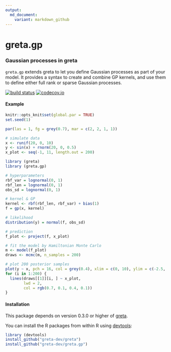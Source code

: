 ```yaml
---
output:
  md_document:
    variant: markdown_github
---
```


# greta.gp

### Gaussian processes in greta

`greta.gp` extends greta to let you define Gaussian processes as part of your model. It provides a syntax to create and combine GP kernels, and use them to define either full rank or sparse Gaussian processes.

[![build status](https://travis-ci.org/greta-dev/greta.gp.svg?branch=master)](https://travis-ci.org/greta-dev/greta.gp)
[![codecov.io](https://codecov.io/github/greta-dev/greta.gp/coverage.svg?branch=master)](https://codecov.io/github/greta-dev/greta.gp?branch=master)

#### Example
```r
knitr::opts_knit$set(global.par = TRUE)
set.seed(1)
```

```r
par(las = 1, fg = grey(0.7), mar = c(2, 2, 1, 1))
```

```r
# simulate data
x <- runif(20, 0, 10)
y <- sin(x) + rnorm(20, 0, 0.5)
x_plot <- seq(-1, 11, length.out = 200)
```

```r
library (greta)
library (greta.gp)

# hyperparameters
rbf_var = lognormal(0, 1)
rbf_len = lognormal(0, 1)
obs_sd = lognormal(0, 1)

# kernel & GP
kernel <- rbf(rbf_len, rbf_var) + bias(1)
f = gp(x, kernel)

# likelihood
distribution(y) = normal(f, obs_sd)

# prediction
f_plot <- project(f, x_plot)
```

```r
# fit the model by Hamiltonian Monte Carlo
m <- model(f_plot)
draws <- mcmc(m, n_samples = 200)
```

```r
# plot 200 posterior samples
plot(y ~ x, pch = 16, col = grey(0.4), xlim = c(0, 10), ylim = c(-2.5, 2.5))
for (i in 1:200) {
  lines(draws[[1]][i, ] ~ x_plot,
        lwd = 2,
        col = rgb(0.7, 0.1, 0.4, 0.1))  
}
```

#### Installation

This package depends on version 0.3.0 or higher of [greta](https://github.com/greta-dev/greta).

You can install the R packages from within R using [devtools](https://CRAN.R-project.org/package=devtools):

```r
library (devtools)
install_github("greta-dev/greta")
install_github("greta-dev/greta.gp")
```
